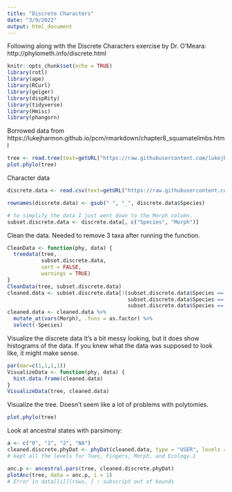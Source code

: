 ```yaml
---
title: "Discrete Characters"
date: "3/9/2022"
output: html_document
---
```


Following along with the Discrete Characters exercise by Dr. O'Meara: http://phylometh.info/discrete.html
```r
knitr::opts_chunk$set(echo = TRUE)
library(rotl)
library(ape)
library(RCurl)
library(geiger)
library(dispRity)
library(tidyverse)
library(Hmisc)
library(phangorn)
```

Borrowed data from https://lukejharmon.github.io/pcm/rmarkdown/chapter8_squamatelimbs.html
```r
tree <- read.tree(text=getURL("https://raw.githubusercontent.com/lukejharmon/pcm/master/datafiles/squamate.phy"))
plot.phylo(tree)
```

Character data
```r
discrete.data <- read.csv(text=getURL("https://raw.githubusercontent.com/lukejharmon/pcm/master/datafiles/brandley_table.csv"))

rownames(discrete.data) <- gsub(" ", "_", discrete.data$Species)

# to simplify the data I just went down to the Morph column.
subset.discrete.data <- discrete.data[, c("Species", "Morph")]

```

Clean the data. Needed to remove 3 taxa after running the function.
```r
CleanData <- function(phy, data) {
  treedata(tree, 
           subset.discrete.data, 
           sort = FALSE, 
           warnings = TRUE)
}
CleanData(tree, subset.discrete.data)
cleaned.data <- subset.discrete.data[!(subset.discrete.data$Species == "Gonatodes_albogularis" |
                                       subset.discrete.data$Species == "Lepidophyma_flavimaculatum" |
                                       subset.discrete.data$Species == "Trachyboa_boulengeri"),]
cleaned.data <- cleaned.data %>%
  mutate_at(vars(Morph), .funs = as.factor) %>%
  select(-Species)
```

Visualize the discrete data
It's a bit messy looking, but it does show histograms of the data. If you knew what the data was supposed to look like, it might make sense. 
```r
par(mar=c(1,1,1,1))
VisualizeData <- function(phy, data) {
  hist.data.frame(cleaned.data)
}
VisualizeData(tree, cleaned.data)
```

Visualize the tree. Doesn't seem like a lot of problems with polytomies. 
```r
plot.phylo(tree)
```

Look at ancestral states with parsimony:
```r
a <- c("0", "1", "2", "NA")
cleaned.discrete.phyDat <- phyDat(cleaned.data, type = "USER", levels = levels(as.factor(a)))
# kept all the levels for Toes, Fingers, Morph, and Ecology.1

anc.p <- ancestral.pars(tree, cleaned.discrete.phyDat)
plotAnc(tree, data = anc.p, i = 1)
# Error in data[[i]][rows, ] : subscript out of bounds
```










